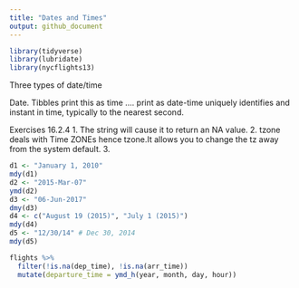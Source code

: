 ```yaml
---
title: "Dates and Times"
output: github_document
---
```


```r
library(tidyverse)
library(lubridate)
library(nycflights13)

```

Three types of date/time

Date. Tibbles print this as <date>
time .... print as <time>
date-time uniquely identifies and instant in time, typically to the nearest second.

Exercises 16.2.4
1. The string will cause it to return an NA value.
2. tzone deals with Time ZONEs hence tzone.It allows you to change the tz away from the system default.
3. 
```r
d1 <- "January 1, 2010"
mdy(d1)
d2 <- "2015-Mar-07"
ymd(d2)
d3 <- "06-Jun-2017"
dmy(d3)
d4 <- c("August 19 (2015)", "July 1 (2015)")
mdy(d4)
d5 <- "12/30/14" # Dec 30, 2014
mdy(d5)


```

```r
flights %>%
  filter(!is.na(dep_time), !is.na(arr_time))
  mutate(departure_time = ymd_h(year, month, day, hour))
```


